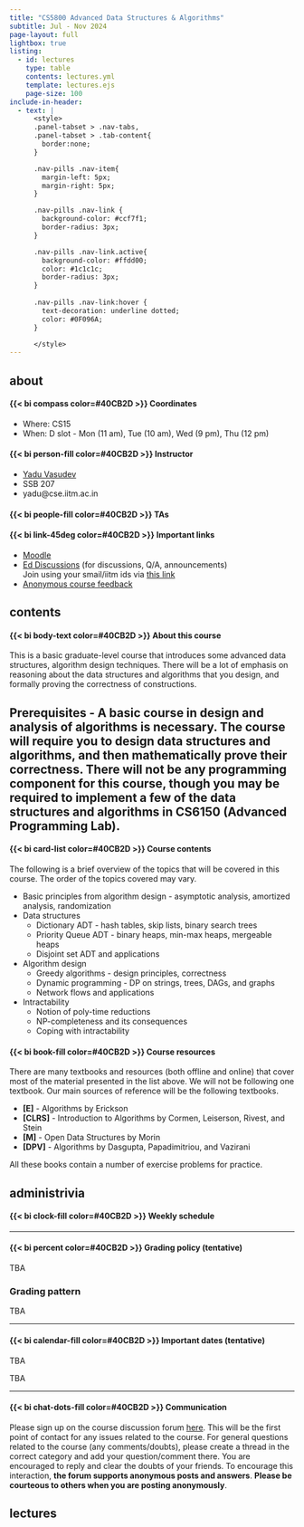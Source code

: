 ```yaml
---
title: "CS5800 Advanced Data Structures & Algorithms"
subtitle: Jul - Nov 2024
page-layout: full
lightbox: true
listing:
  - id: lectures
    type: table
    contents: lectures.yml
    template: lectures.ejs
    page-size: 100
include-in-header: 
  - text: |
      <style>
      .panel-tabset > .nav-tabs,
      .panel-tabset > .tab-content{
        border:none;
      }

      .nav-pills .nav-item{
        margin-left: 5px;
        margin-right: 5px;
      }

      .nav-pills .nav-link {
        background-color: #ccf7f1;
        border-radius: 3px;
      }

      .nav-pills .nav-link.active{
        background-color: #ffdd00; 
        color: #1c1c1c;
        border-radius: 3px;
      }
      
      .nav-pills .nav-link:hover {
        text-decoration: underline dotted;
        color: #0F096A;
      }

      </style>
---
```


::: nav-pills
::: panel-tabset

## about

::: {.grid}

::: {.g-col-6}

####  {{< bi compass color=#40CB2D >}} Coordinates

- Where: CS15
- When: D slot - Mon (11 am), Tue (10 am), Wed (9 pm), Thu (12 pm)


#### {{< bi person-fill color=#40CB2D >}} Instructor
- [Yadu Vasudev](https://yaduvasudev.github.io/)
- SSB 207
- yadu@cse.iitm.ac.in

#### {{< bi people-fill color=#40CB2D >}} TAs


:::

::: {.g-col-6}

#### {{< bi link-45deg color=#40CB2D >}} Important links

- [Moodle]() 
- [Ed Discussions]() (for discussions, Q/A, announcements) \
  Join using your smail/iitm ids via [this link]()
- [Anonymous course feedback]()

:::

:::


## contents

::: {.grid}

::: {.g-col-10}

#### {{< bi body-text color=#40CB2D >}} About this course

This is a basic graduate-level course that introduces some advanced data structures, algorithm design techniques. There will be a lot of emphasis on reasoning about the data structures and algorithms that you design, and formally proving the correctness of constructions. 

**Prerequisites** - A basic course in design and analysis of algorithms is necessary. The course will require you to design data structures and algorithms, and then mathematically prove their correctness. There **will not be any programming component** for this course, though you may be required to implement a few of the data structures and algorithms in CS6150 (Advanced Programming Lab).
---

#### {{< bi card-list color=#40CB2D >}} Course contents

The following is a brief overview of the topics that will be covered in this course. The order of the topics covered may vary.

- Basic principles from algorithm design - asymptotic analysis, amortized analysis, randomization
- Data structures 
  - Dictionary ADT - hash tables, skip lists, binary search trees
  - Priority Queue ADT - binary heaps, min-max heaps, mergeable heaps
  - Disjoint set ADT and applications
- Algorithm design
  - Greedy algorithms - design principles, correctness
  - Dynamic programming - DP on strings, trees, DAGs, and graphs
  - Network flows and applications
- Intractability 
  - Notion of poly-time reductions
  - NP-completeness and its consequences
  - Coping with intractability

#### {{< bi book-fill color=#40CB2D >}} Course resources

There are many textbooks and resources (both offline and online) that cover most of the material presented in the list above. We will not be following one textbook. Our main sources of reference will be the following textbooks.

- **[E]** - Algorithms by Erickson
- **[CLRS]** - Introduction to Algorithms by Cormen, Leiserson, Rivest, and Stein
- **[M]** - Open Data Structures by Morin
- **[DPV]** - Algorithms by Dasgupta, Papadimitriou, and Vazirani

All these books contain a number of exercise problems for practice.

:::

:::

## administrivia

::: {.grid}

::: {.g-col-10}

#### {{< bi clock-fill color=#40CB2D >}} Weekly schedule



---

#### {{< bi percent color=#40CB2D >}} Grading policy (tentative)

TBA


::: {.callout-tip appearance="simple"}

### Grading pattern

TBA

:::

---

#### {{< bi calendar-fill color=#40CB2D >}} Important dates (tentative)

TBA

::: {.callout-tip appearance="simple"}

TBA

::: 

---

#### {{< bi chat-dots-fill color=#40CB2D >}} Communication

Please sign up on the course discussion forum [here](). This will be the first point of contact for any issues related to the course. For general questions related to the course (any comments/doubts), please create a thread in the correct category and add your question/comment there. You are encouraged to reply and clear the doubts of your friends. To encourage this interaction, **the forum supports anonymous posts and answers**. **Please be courteous to others when you are posting anonymously**.

:::

:::

## lectures

::: {#lectures}


:::

:::

:::
